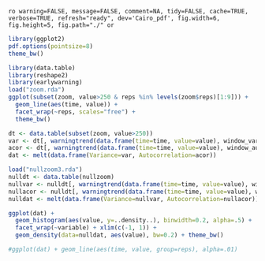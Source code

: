 `ro warning=FALSE, message=FALSE, comment=NA, tidy=FALSE, cache=TRUE, verbose=TRUE, refresh="ready", dev='Cairo_pdf', fig.width=6, fig.height=5, fig.path="./" or`

``` r
library(ggplot2)
pdf.options(pointsize=8)
theme_bw()
````

``` r
library(data.table)
library(reshape2)
library(earlywarning)
load("zoom.rda")
ggplot(subset(zoom, value>250 & reps %in% levels(zoom$reps)[1:9])) + 
  geom_line(aes(time, value)) +
  facet_wrap(~reps, scales="free") +
  theme_bw()
````



```r
dt <- data.table(subset(zoom, value>250))
var <- dt[, warningtrend(data.frame(time=time, value=value), window_var), by=reps]$V1
acor <- dt[, warningtrend(data.frame(time=time, value=value), window_autocorr), by=reps]$V1
dat <- melt(data.frame(Variance=var, Autocorrelation=acor))

load("nullzoom3.rda")
nulldt <- data.table(nullzoom)
nullvar <- nulldt[, warningtrend(data.frame(time=time, value=value), window_var), by=reps]$V1
nullacor <- nulldt[, warningtrend(data.frame(time=time, value=value), window_autocorr), by=reps]$V1
nulldat <- melt(data.frame(Variance=nullvar, Autocorrelation=nullacor))
````

``` r
ggplot(dat) + 
  geom_histogram(aes(value, y=..density..), binwidth=0.2, alpha=.5) +
  facet_wrap(~variable) + xlim(c(-1, 1)) + 
  geom_density(data=nulldat, aes(value), bw=0.2) + theme_bw()
````

 
``` r
#ggplot(dat) + geom_line(aes(time, value, group=reps), alpha=.01) 
````


